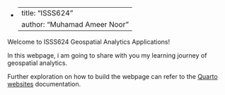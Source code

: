 -   <div>

    ---
    title: "ISSS624"
    author: "Muhamad Ameer Noor"
    ---

    </div>

Welcome to ISSS624 Geospatial Analytics Applications!

In this webpage, i am going to share with you my learning journey of geospatial analytics.

Further exploration on how to build the webpage can refer to the [Quarto websites](https://quarto.org/docs/websites/) documentation.
